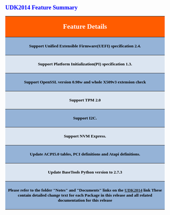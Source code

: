 {{UDK2014}}

<span style="font-size: 14.0pt; text-align: center; font-family: Verdana; color: blue; font-weight: bold; font-style: normal">UDK2014 Feature Summary </span>

<div class="t_projects">
<table width="500">
<tr>
<th colspan="2" style="background-color:#ff5c00"><span style="font-size: 16.0pt; text-align: center; font-family: Verdana; color: white; font-weight: bold; font-style: normal">Feature Details </span></th>
</tr>

<tr>
<th colspan="1" style="background-color:#95b3d7"><span style="font-size: 10.0pt;  font-family: Verdana; color: black; font-style: normal">
Support Unified Extensible Firmware(UEFI) specification 2.4.
</span></th>
</tr>

<tr>
<th colspan="1" style="background-color:#dbe5f1"><span style="font-size: 10.0pt; font-family: Verdana; color: black; font-style: normal">
Support Platform Initialization(PI) specification 1.3.
</span></th>
</tr>

<tr>
<th colspan="1" style="background-color:#95b3d7"><span style="font-size: 10.0pt; font-family: Verdana; color: black; font-style: normal">
Support OpenSSL version 0.98w and whole X509v3 extension check
</span></th>
</tr>


<tr>
<th colspan="1" style="background-color:#dbe5f1"><span style="font-size: 10.0pt; font-family: Verdana; color: black; font-style: normal">
Support TPM 2.0
</span></th>
</tr>


<tr>
<th colspan="1" style="background-color:#95b3d7"><span style="font-size: 10.0pt;  font-family: Verdana; color: black; font-style: normal">
Support I2C. 
</span></th>
</tr>

<tr>
<th colspan="1" style="background-color:#dbe5f1"><span style="font-size: 10.0pt; font-family: Verdana; color: black; font-style: normal">
Support NVM Express.
</span></th>
</tr>


<tr>
<th colspan="1" style="background-color:#95b3d7"><span style="font-size: 10.0pt;  font-family: Verdana; color: black; font-style: normal">
Update ACPI5.0 tables, PCI definitions and Atapi definitions.
</span></th>
</tr>

<tr>
<th colspan="1" style="background-color:#dbe5f1"><span style="font-size: 10.0pt; font-family: Verdana; color: black; font-style: normal">
Update BaseTools Python version to 2.7.3
</span></th>
</tr>


<tr>
<th colspan="1" style="background-color:#95b3d7"><span style="font-size: 10.0pt; font-family: Verdana; color: black; font-style: normal">
Please refer to the folder "Notes" and "Documents" links on the [[UDK2014]] link
These contain detailed change text for each Package in this release and
all related documentation for this release

</span></th>
</tr>

</table>
</div>